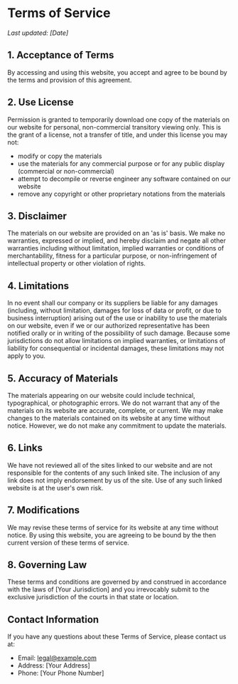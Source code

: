 # Terms of Service

*Last updated: [Date]*

## 1. Acceptance of Terms

By accessing and using this website, you accept and agree to be bound by the terms and provision of this agreement.

## 2. Use License

Permission is granted to temporarily download one copy of the materials on our website for personal, non-commercial transitory viewing only. This is the grant of a license, not a transfer of title, and under this license you may not:

- modify or copy the materials
- use the materials for any commercial purpose or for any public display (commercial or non-commercial)
- attempt to decompile or reverse engineer any software contained on our website
- remove any copyright or other proprietary notations from the materials

## 3. Disclaimer

The materials on our website are provided on an 'as is' basis. We make no warranties, expressed or implied, and hereby disclaim and negate all other warranties including without limitation, implied warranties or conditions of merchantability, fitness for a particular purpose, or non-infringement of intellectual property or other violation of rights.

## 4. Limitations

In no event shall our company or its suppliers be liable for any damages (including, without limitation, damages for loss of data or profit, or due to business interruption) arising out of the use or inability to use the materials on our website, even if we or our authorized representative has been notified orally or in writing of the possibility of such damage. Because some jurisdictions do not allow limitations on implied warranties, or limitations of liability for consequential or incidental damages, these limitations may not apply to you.

## 5. Accuracy of Materials

The materials appearing on our website could include technical, typographical, or photographic errors. We do not warrant that any of the materials on its website are accurate, complete, or current. We may make changes to the materials contained on its website at any time without notice. However, we do not make any commitment to update the materials.

## 6. Links

We have not reviewed all of the sites linked to our website and are not responsible for the contents of any such linked site. The inclusion of any link does not imply endorsement by us of the site. Use of any such linked website is at the user's own risk.

## 7. Modifications

We may revise these terms of service for its website at any time without notice. By using this website, you are agreeing to be bound by the then current version of these terms of service.

## 8. Governing Law

These terms and conditions are governed by and construed in accordance with the laws of [Your Jurisdiction] and you irrevocably submit to the exclusive jurisdiction of the courts in that state or location.

## Contact Information

If you have any questions about these Terms of Service, please contact us at:

- Email: legal@example.com
- Address: [Your Address]
- Phone: [Your Phone Number]